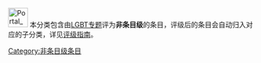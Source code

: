 [[Image:Portal_LGBT.svg|40px]] 本分类包含由[[Wikipedia:LGBT专题|LGBT专题]]评为'''非条目级'''的条目，评级后的条目会自动归入对应的子分类，详见[[Wikipedia:LGBT专题/评级|评级指南]]。
{{catmore1|[[Wikipedia:LGBT专题|Wikipedia:LGBT专题]]}}
{{Articles by Quality| topic=LGBT|project=LGBT|format=TOC}}
{{Wikipedia category}}
{{emptycat}}
[[Category:非条目级条目|Category:非条目级条目]]